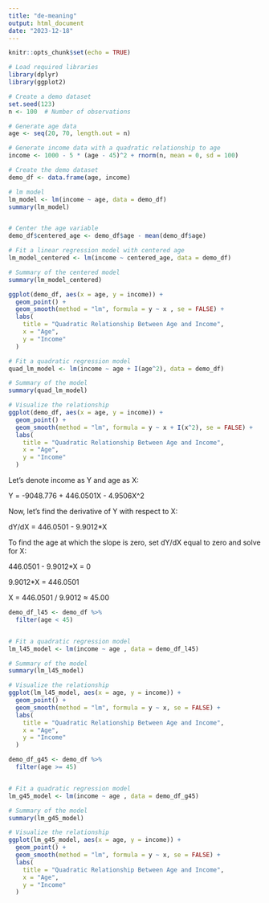 ```yaml
---
title: "de-meaning"
output: html_document
date: "2023-12-18"
---
```


```r
knitr::opts_chunk$set(echo = TRUE)

```


```r

# Load required libraries
library(dplyr)
library(ggplot2)

# Create a demo dataset
set.seed(123)
n <- 100  # Number of observations

# Generate age data
age <- seq(20, 70, length.out = n)

# Generate income data with a quadratic relationship to age
income <- 1000 - 5 * (age - 45)^2 + rnorm(n, mean = 0, sd = 100)

# Create the demo dataset
demo_df <- data.frame(age, income)

# lm model 
lm_model <- lm(income ~ age, data = demo_df)
summary(lm_model)


# Center the age variable
demo_df$centered_age <- demo_df$age - mean(demo_df$age)

# Fit a linear regression model with centered age
lm_model_centered <- lm(income ~ centered_age, data = demo_df)

# Summary of the centered model
summary(lm_model_centered)

ggplot(demo_df, aes(x = age, y = income)) +
  geom_point() +
  geom_smooth(method = "lm", formula = y ~ x , se = FALSE) +
  labs(
    title = "Quadratic Relationship Between Age and Income",
    x = "Age",
    y = "Income"
  )

# Fit a quadratic regression model
quad_lm_model <- lm(income ~ age + I(age^2), data = demo_df)

# Summary of the model
summary(quad_lm_model)

# Visualize the relationship
ggplot(demo_df, aes(x = age, y = income)) +
  geom_point() +
  geom_smooth(method = "lm", formula = y ~ x + I(x^2), se = FALSE) +
  labs(
    title = "Quadratic Relationship Between Age and Income",
    x = "Age",
    y = "Income"
  )

```



Let's denote income as Y and age as X:

Y = -9048.776 + 446.0501X - 4.9506X^2

Now, let's find the derivative of Y with respect to X:

dY/dX = 446.0501 - 9.9012*X

To find the age at which the slope is zero, set dY/dX equal to zero and solve for X:

446.0501 - 9.9012*X = 0

9.9012*X = 446.0501

X = 446.0501 / 9.9012 ≈ 45.00

```r

demo_df_l45 <- demo_df %>%
  filter(age < 45)


# Fit a quadratic regression model
lm_l45_model <- lm(income ~ age , data = demo_df_l45)

# Summary of the model
summary(lm_l45_model)

# Visualize the relationship
ggplot(lm_l45_model, aes(x = age, y = income)) +
  geom_point() +
  geom_smooth(method = "lm", formula = y ~ x, se = FALSE) +
  labs(
    title = "Quadratic Relationship Between Age and Income",
    x = "Age",
    y = "Income"
  )

```
```r
demo_df_g45 <- demo_df %>%
  filter(age >= 45)


# Fit a quadratic regression model
lm_g45_model <- lm(income ~ age , data = demo_df_g45)

# Summary of the model
summary(lm_g45_model)

# Visualize the relationship
ggplot(lm_g45_model, aes(x = age, y = income)) +
  geom_point() +
  geom_smooth(method = "lm", formula = y ~ x, se = FALSE) +
  labs(
    title = "Quadratic Relationship Between Age and Income",
    x = "Age",
    y = "Income"
  )
```


